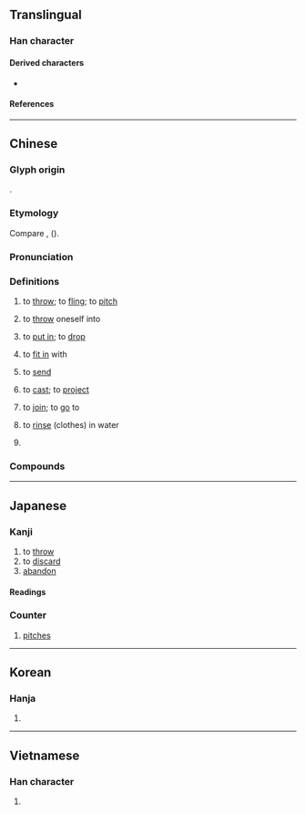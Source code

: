 {{character info}}
==Translingual==
{{stroke order|strokes=7}}

===Han character===
{{Han char|rn=64|rad=手|as=04|sn=7|four=57047|canj=QHNE|ids=⿰扌殳}}

====Derived characters====
* {{l|mul|[[𠲴]], [[𫽌]], [[𫽟]], [[𡷠]], [[𥦆]], [[𭠚]]}}

====References====
{{Han ref|kx=0421.130|dkj=11887|dj=0768.130|hdz=31842.030|uh=6295}}

----

==Chinese==
{{zh-forms}}

===Glyph origin===
{{Han etyl}}
{{Han compound|手|殳|alt1=扌|ls=psc|t1=hand|c1=s|c2=p}}.

===Etymology===
Compare {{cog|bo|འདོར་བ||to throw away; to eject; to reject}}, {{cog|bo|གཏོར་བ||to strew; to scatter}} ({{zh-ref|Unger, 1986}}).

===Pronunciation===
{{zh-pron
|m=tóu
|m-s=
|c=tau4
|c-t=
|g=
|h=pfs=thèu
|j=
|md=dèu/dàu
|md_note=dèu - literary; dàu - vernacular
|mn=qz,jj:tiô/xm,zz:tô͘/ml,jj,tw:tâu
|mn_note=tiô/tô͘ - literary; tâu - vernacular
|mn-t=dao5
|w=3deu
|x=
|mc=y
|oc=y
|cat=v
}}

===Definitions===
{{zh-hanzi}}

# to [[throw]]; to [[fling]]; to [[pitch]]
#: {{zh-x|投 標槍|to throw a javelin}}
# to [[throw]] oneself into
#: {{zh-x|投井|to jump into a well (to drown oneself)}}
# to [[put in]]; to [[drop]]
#: {{zh-x|投票|to cast a ballot}}
#: {{zh-x|投資|to invest|lit=to put in capital}}
# to [[fit in]] with
#: {{zh-x|脾氣 相投|to be alike in temperament}}
# to [[send]]
#: {{zh-x|投稿|to submit a piece of writing}}
# to [[cast]]; to [[project]]
#: {{zh-x|同學 們 紛紛 把 目光 投 向 他。|The classmates one by one '''cast''' their gaze towards him.}}
# to [[join]]; to [[go]] to
#: {{zh-x|投宿|to lodge}}
#: {{zh-x|棄暗投明|to give up one's wrong way of life and turn to a better one|lit=to forsake darkness and come to the light}}
# {{lb|zh|colloquial}} to [[rinse]] (clothes) in water
# {{zh-o}} {{zh-alt-form|骰|[[dice]]; [[die]]}}

===Compounds===
{{zh-der|奔井投河|情投意洽|五體投地|公民投票|意氣相投|以蚓投魚|全民投票|意合情投|器鼠難投|乘間投隙|一投|信任投票|分投|以石投卵|情投意合|單記投票|國際投資|忙投急趁|以碫投卵|二返投唐|如水投石|公開投票|以石投水|委重投艱|不相投|如膠投漆|公共投資|下井投石|去暗投明|北投|勝利投手|地下投資|以卵投石|投放|焦熬投石|投奔無門|投刺|投畀豺虎|投醪|投脾胃|投到|投門路|投稿|投筆從戎|投胎|投擲|投牌|投遞|投機取巧|投山竄海|投誠|投袂援戈|投資公司|投謁|投寄|投案|投手犯規|投戈講藝|投跡|投心|投賃|投河逩井|投洽|投阱下石|投晚|揚雄投閣|無門投告|投告|投杼|有國難投|投杼之惑|標高投影|投暮|投藥|投遞員|暴投|投緣|投東摸西|投機股|投轄|投石問路|投至得|投鼠忌器|投生|空投|投手|拱手投降|投考|投子|投托|投戈|投分|投影片|投票|智力投資|投宿|投效|投井下石|投奔|投獻|投影機|投資預算|投其所好|投票權|投杼市虎|投袂|投步|投影畫法|投石下井|投身|投鞭斷流|投機|投拜|投潘岳果|投梭折齒|投詞|投止|投斧|投資額|投敵|投資|投梭|投鞭|投現|投梭之拒|投名狀|投老|投向|棄暗投明|投鼠之忌|窮猿投林|投師|投影|短期投資|投資人|玉燕投懷|投央|投閒置散|投瓊|投策|投契|投保|投機分子|投劾|毀方投圓|投杼之疑|投命|投供|救火投薪|投首|投閣|投繯|投竿|相投|投桃報李|投壺|投監|投槍|玉女投壺|淨投資|投袂荷戈|投彈|投江|投地|投酒|林投姐|投親|投合|投入|投腦酒|投靠|投至|投資誘因|投郵|投顧|投荒|投事|投資放款|投訴|投票機|投瓜|投水|投簪|拜投|氣誼相投|投籃|投影畫|明珠暗投|投無不利|投軍|投順|沒投仰仗|氣義相投|石投大海|氣味相投|投解|投報|投明|投木報瓊|模擬投票|投射|投降|投體|林投|投機倒把|投射作用|望門投止|曾母投杼|投死|投書|投懷送抱|投球機|投身紙|投附|投訴無門|投膏止火|投注|投機買賣|投標|話不投機|舉手投足|若卵投石|跳投|讀者投書|走投無路|飛蛾投焰|線上投票|賣身投靠|背暗投明|義氣相投|膠漆相投|轉世投胎|飛蛾投火|臭味相投|解甲投戈|陳遵投轄|聲氣相投|長期投資|鍼芥相投|針芥相投|連記投票|走投沒路|轉投資|誤投|飲馬投錢|赴湯投火|自投羅網|語不投機|針鋒相投|南投|緣投}}

{{zh-cat|Elementary}}

----

==Japanese==

===Kanji===
{{ja-kanji|grade=3|rs=手04}}

# to [[throw]]
# to [[discard]]
# [[abandon]]

====Readings====
{{ja-readings
|goon=ず
|kanon=とう
|kun=な-げる
}}

===Counter===
{{ja-pos|とう|counter}}

# {{lb|ja|baseball|sort=とう}} [[pitch]]es

----

==Korean==

===Hanja===
{{ko-hanja|hangeul=투}}

# {{rfdef|ko|sort=手04}}

----

==Vietnamese==

===Han character===
{{vi-readings|reading=đầu, nhầu|rs=手04}}

# {{rfdef|vi}}